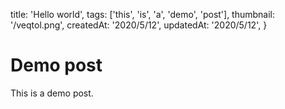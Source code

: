 
  title: 'Hello world',
  tags: ['this', 'is', 'a', 'demo', 'post'],
  thumbnail: '/veqtol.png',
  createdAt: '2020/5/12',
  updatedAt: '2020/5/12',
}


# Demo post

This is a demo post.
